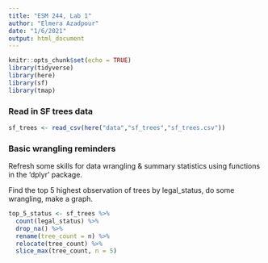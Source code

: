```yaml
---
title: "ESM 244, Lab 1"
author: "Elmera Azadpour"
date: "1/6/2021"
output: html_document
---
```


```r
knitr::opts_chunk$set(echo = TRUE)
library(tidyverse)
library(here)
library(sf)
library(tmap)
```

### Read in SF trees data
```r
sf_trees <- read_csv(here("data","sf_trees","sf_trees.csv"))
```

### Basic wrangling reminders

Refresh some skills for data wrangling & summary statistics using functions in the 'dplyr' package.

Find the top 5 highest observation of trees by legal_status, do some wrangling, make a graph.
```r
top_5_status <- sf_trees %>% 
  count(legal_status) %>% 
  drop_na() %>% 
  rename(tree_count = n) %>% 
  relocate(tree_count) %>% 
  slice_max(tree_count, n = 5)
```
